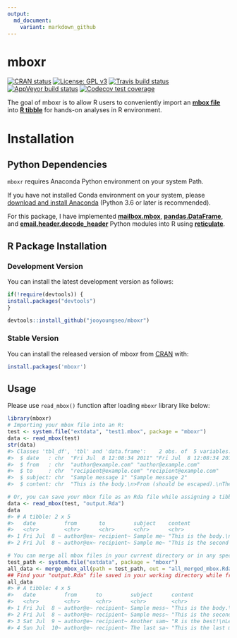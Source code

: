 ```yaml
---
output:
  md_document:
    variant: markdown_github
---
```


# mboxr

<!-- badges: start -->
[![CRAN status](https://www.r-pkg.org/badges/version/mboxr)](https://cran.r-project.org/package=mboxr)
[![License: GPL v3](https://img.shields.io/badge/License-GPL%20v3-blue.svg)](http://www.gnu.org/licenses/gpl-3.0)
[![Travis build status](https://travis-ci.org/jooyoungseo/mboxr.svg?branch=master)](https://travis-ci.org/jooyoungseo/mboxr)
[![AppVeyor build status](https://ci.appveyor.com/api/projects/status/github/jooyoungseo/mboxr?branch=master&svg=true)](https://ci.appveyor.com/project/jooyoungseo/mboxr)
[![Codecov test coverage](https://codecov.io/gh/jooyoungseo/mboxr/branch/master/graph/badge.svg)](https://codecov.io/gh/jooyoungseo/mboxr?branch=master)
<!-- badges: end -->

The goal of mboxr is to allow R users to conveniently import an [**mbox file**](https://en.wikipedia.org/wiki/Mbox) into [**R tibble**](https://tibble.tidyverse.org/) for hands-on analyses in R environment.

# Installation

## Python Dependencies

`mboxr` requires Anaconda Python environment on your system Path.

If you have not installed Conda environment on your system, please [download and install Anaconda](https://www.anaconda.com/download/) (Python 3.6 or later is recommended).

For this package, I have implemented [**mailbox.mbox**](https://docs.python.org/3/library/mailbox.html), [**pandas.DataFrame**](https://pandas.pydata.org/), and [**email.header.decode_header**](https://docs.python.org/3/library/email.header.html) Python modules into R using [**reticulate**](https://rstudio.github.io/reticulate/).

## R Package Installation

### Development Version

You can install the latest development version as follows:

```r
if(!require(devtools)) {
install.packages("devtools")
}

devtools::install_github("jooyoungseo/mboxr")
```

### Stable Version

You can install the released version of mboxr from [CRAN](https://CRAN.R-project.org) with:

```r
install.packages('mboxr')
```

## Usage

Please use `read_mbox()` function after loading `mboxr` library like below:

```r
library(mboxr)
# Importing your mbox file into an R:
test <- system.file("extdata", "test1.mbox", package = "mboxr")
data <- read_mbox(test)
str(data)
#> Classes 'tbl_df', 'tbl' and 'data.frame':    2 obs. of  5 variables:
#>  $ date   : chr  "Fri Jul  8 12:08:34 2011" "Fri Jul  8 12:08:34 2011"
#>  $ from   : chr  "author@example.com" "author@example.com"
#>  $ to     : chr  "recipient@example.com" "recipient@example.com"
#>  $ subject: chr  "Sample message 1" "Sample message 2"
#>  $ content: chr  "This is the body.\n>From (should be escaped).\nThere are 3 lines.\n" "This is the second body.\n"

# Or, you can save your mbox file as an Rda file while assigning a tibble variable at the same time like below:
data <- read_mbox(test, "output.Rda")
data
#> # A tibble: 2 x 5
#>   date         from       to         subject    content                    
#>   <chr>        <chr>      <chr>      <chr>      <chr>                      
#> 1 Fri Jul  8 ~ author@ex~ recipient~ Sample me~ "This is the body.\n>From ~
#> 2 Fri Jul  8 ~ author@ex~ recipient~ Sample me~ "This is the second body.\~

# You can merge all mbox files in your current directory or in any specified path into one tibble and save as an Rda file for the integrated one:
test_path <- system.file("extdata", package = "mboxr")
all_data <- merge_mbox_all(path = test_path, out = "all_merged_mbox.Rda")
## Find your "output.Rda" file saved in your working directory while freely using the imported tibble in your R session!
all_data
#> # A tibble: 4 x 5
#>   date         from      to         subject      content                   
#>   <chr>        <chr>     <chr>      <chr>        <chr>                     
#> 1 Fri Jul  8 ~ author@e~ recipient~ Sample mess~ "This is the body.\n>From~
#> 2 Fri Jul  8 ~ author@e~ recipient~ Sample mess~ "This is the second body.~
#> 3 Sat Jul  9 ~ author@e~ recipient~ Another sam~ "R is the best!\nLet's us~
#> 4 Sun Jul  10~ author@e~ recipient~ The last sa~ "This is the last message
```

